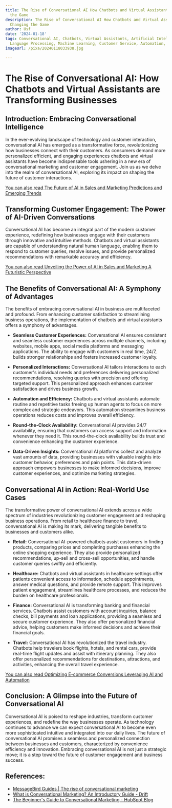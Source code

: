 ```yaml
---
title: The Rise of Conversational AI How Chatbots and Virtual Assistants are Changing
  the Game
description: The Rise of Conversational AI How Chatbots and Virtual Assistants are
  Changing the Game
author: Usf
date: '2024-01-18'
tags: Conversational AI, Chatbots, Virtual Assistants, Artificial Intelligence, Natural
  Language Processing, Machine Learning, Customer Service, Automation, Business Communication
imageUrl: /pixa/20240118033938.jpg

---
```

# The Rise of Conversational AI: How Chatbots and Virtual Assistants are Transforming Businesses

## Introduction: Embracing Conversational Intelligence

In the  ever-evolving landscape of technology and customer  interaction,  conversational AI  has emerged as a transformative force, revolutionizing how businesses connect with their customers. As consumers demand more personalized  efficient, and  engaging experiences chatbots and virtual assistants have become indispensable tools ushering in a new era of conversational marketing and customer engagement.  Join  us as we delve  into the  realm  of conversational AI, exploring its impact on shaping the future  of customer interactions.

[You can also read The  Future of AI in Sales and Marketing Predictions and Emerging Trends](The%20Future%20of%20AI%20in%20Sales%20and%20Marketing%20Predictions%20and%20Emerging%20Trends)


## Transforming Customer Engagement: The Power of AI-Driven Conversations

Conversational AI has become  an  integral part of the modern  customer experience, redefining  how businesses  engage with their customers  through innovative and intuitive methods. Chatbots and virtual assistants are capable  of understanding  natural human  language, enabling them to respond to  customer queries, resolve issues, and provide personalized recommendations with remarkable accuracy and efficiency.

[You can also  read Unveiling the Power of AI in Sales  and Marketing A Futuristic Perspective](Unveiling%20the%20Power%20of%20AI%20in%20Sales%20and%20Marketing%20A%20Futuristic%20Perspective)


## The Benefits of Conversational AI: A  Symphony  of Advantages

The benefits of embracing conversational AI in business are multifaceted and profound. From enhancing customer satisfaction to streamlining business operations, the implementation of  chatbots and virtual assistants offers a symphony of advantages.

- **Seamless Customer Experiences:** Conversational AI ensures consistent and seamless customer experiences across multiple channels, including websites, mobile apps, social media platforms and messaging applications. The ability to  engage with  customers in real time, 24/7, builds stronger relationships and fosters increased customer loyalty.

- **Personalized Interactions:** Conversational AI  tailors interactions to each customer's individual needs and preferences delivering personalized recommendations, resolving queries with precision and offering targeted support. This  personalized approach enhances customer  satisfaction  and drives business growth.

- **Automation and Efficiency:** Chatbots and virtual assistants automate routine and repetitive tasks freeing up human agents to  focus on more complex and strategic endeavors.  This automation streamlines business operations reduces costs and improves overall efficiency.

- **Round-the-Clock Availability:**  Conversational AI provides  24/7 availability, ensuring that customers can access support and information whenever they need it. This round-the-clock availability builds trust and convenience  enhancing the customer experience.

- **Data-Driven Insights:** Conversational  AI platforms collect and analyze vast amounts of data, providing businesses with  valuable insights into customer behavior, preferences  and pain points.  This data-driven approach empowers businesses to make  informed decisions, improve customer experiences, and optimize marketing strategies.

## Conversational AI in Action: Real-World Use Cases

The transformative power  of conversational  AI extends across a wide spectrum of industries revolutionizing customer engagement and reshaping business operations.  From retail to healthcare finance to travel, conversational AI is making its mark, delivering tangible benefits to businesses and customers alike.

- **Retail:** Conversational AI-powered  chatbots assist customers in finding products, comparing  prices and completing purchases enhancing the online  shopping experience. They also provide personalized recommendations, up-sell and cross-sell opportunities, and handle customer queries swiftly  and efficiently.

- **Healthcare:** Chatbots and virtual assistants in  healthcare  settings offer patients convenient access to information, schedule appointments, answer medical questions, and provide remote support. This improves patient engagement, streamlines healthcare  processes,  and reduces the burden on healthcare professionals.

- **Finance:** Conversational AI is transforming banking and financial  services. Chatbots assist  customers with account inquiries, balance checks, bill payments and loan applications, providing a seamless and secure customer experience. They also offer personalized financial advice, helping customers make informed decisions and achieve their financial goals.

- **Travel:** Conversational AI has revolutionized the travel industry. Chatbots help travelers book flights, hotels,  and rental cars, provide real-time flight updates and assist with itinerary planning. They also offer  personalized recommendations for destinations, attractions, and activities, enhancing  the  overall  travel experience.

[You can also read Optimizing E-commerce Conversions Leveraging AI and Automation](Optimizing%20E-commerce%20Conversions%20Leveraging%20AI%20and%20Automation)


## Conclusion:  A Glimpse into the Future  of Conversational AI

Conversational AI is poised to reshape industries, transform  customer experiences, and redefine the way businesses operate. As technology continues to advance we  can expect conversational AI to become even  more sophisticated intuitive and integrated into our daily lives. The future of conversational AI promises a seamless and personalized connection  between businesses and customers, characterized by convenience  efficiency and innovation. Embracing conversational AI is not just a strategic move; it is a step toward the future  of customer engagement and business success.

## References:
- [MessageBird Guides | The rise of conversational marketing](https://messagebird.com/guides/o/the-rise-of-conversational-marketing)
- [What is Conversational Marketing? An Introductory Guide - Drift](https://www.drift.com/conversational-marketing/)
- [The Beginner's Guide to Conversational Marketing - HubSpot Blog](https://blog.hubspot.com/marketing/conversational-marketing)

